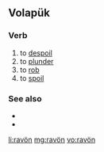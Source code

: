 ==Volapük==

===Verb===
{{infl|vo|verb}}

# to [[despoil]]
# to [[plunder]] 
# to [[rob]]
# to [[spoil]]

===See also===
* {{l|vo|beravön}}
* {{l|vo|beravoyn}}

[[li:ravön]]
[[mg:ravön]]
[[vo:ravön]]